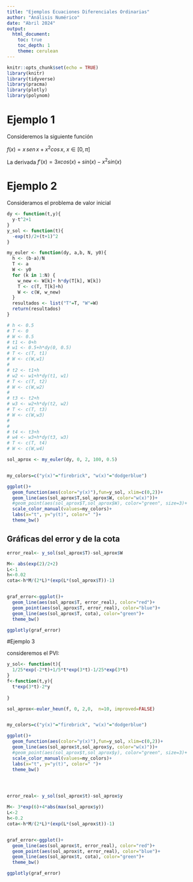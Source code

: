 ```yaml
---
title: "Ejemplos Ecuaciones Diferenciales Ordinarias"
author: "Análisis Numérico"
date: "Abril 2024"
output: 
  html_document:
    toc: true
    toc_depth: 1
    theme: cerulean
---
```






<style>
body {
text-align: justify}
</style>



```r
knitr::opts_chunk$set(echo = TRUE)
library(knitr)
library(tidyverse)
library(pracma)
library(plotly)
library(polynom)
```



# Ejemplo 1

Consideremos la siguiente función

 $f(x)=x\, sen\,x+x^2cos\,x$, $x\in [0,\pi]$


La derivada
$f'(x)=3xcos(x)+sin(x)-x^2sin(x)$



# Ejemplo 2

Consideramos el problema de valor inicial

\begin{equation}
\frac{dy}{dt}=y-t^2+1, \qquad 0\leq t \leq 2, \qquad y(0)=0.5
\end{equation}


```r
dy <- function(t,y){
  y-t^2+1
}
y_sol <- function(t){
  -exp(t)/2+(t+1)^2
}

my_euler <- function(dy, a,b, N, y0){
  h <- (b-a)/N
  T <- a
  W <- y0
  for (k in 1:N) {
    w_new <- W[k]+ h*dy(T[k], W[k])
    T <- c(T, T[k]+h)
    W <- c(W, w_new)
  }
  resultados <- list("T"=T, "W"=W)
  return(resultados)
}

# h <- 0.5 
# T <- 0
# W <- 0.5
# t1 <- 0+h
# w1 <- 0.5+h*dy(0, 0.5)
# T <- c(T, t1)
# W <- c(W,w1)
# 
# t2 <- t1+h
# w2 <- w1+h*dy(t1, w1)
# T <- c(T, t2)
# W <- c(W,w2)
# 
# t3 <- t2+h
# w3 <- w2+h*dy(t2, w2)
# T <- c(T, t3)
# W <- c(W,w3)
# 
# 
# t4 <- t3+h
# w4 <- w3+h*dy(t3, w3)
# T <- c(T, t4)
# W <- c(W,w4)

sol_aprox <- my_euler(dy, 0, 2, 100, 0.5)


my_colors=c("y(x)"="firebrick", "w(x)"="dodgerblue")

ggplot()+
  geom_function(aes(color="y(x)"),fun=y_sol, xlim=c(0,2))+
  geom_line(aes(sol_aprox$T,sol_aprox$W, color="w(x)"))+
  #geom_point(aes(sol_aprox$T,sol_aprox$W), color="green", size=3)+
  scale_color_manual(values=my_colors)+
  labs(x="t", y="y(t)", color=" ")+
  theme_bw()

```

## Gráficas del error y de la cota

```r
error_real<- y_sol(sol_aprox$T)-sol_aprox$W

M<- abs(exp(2)/2+2)
L<-1
h<-0.02
cota<-h*M/(2*L)*(exp(L*(sol_aprox$T))-1)


graf_error<-ggplot()+
  geom_line(aes(sol_aprox$T, error_real), color="red")+
  geom_point(aes(sol_aprox$T, error_real), color="blue")+
  geom_line(aes(sol_aprox$T, cota), color="green")+
  theme_bw()

ggplotly(graf_error)

```



#Ejemplo 3

consideremos el PVI:

\begin{equation}
\frac{dy}+{dy}=te^{3t}-2y, \qquad 0\leq t \leq 2, \quad y(0)=0
\end{equation}

```r
y_sol<- function(t){
  1/25*exp(-2*t)+1/5*t*exp(3*t)-1/25*exp(3*t)
}
f<-function(t,y){
  t*exp(3*t)-2*y
  
}

sol_aprox<-euler_heun(f, 0, 2,0,  n=10, improved=FALSE)


my_colors=c("y(x)"="firebrick", "w(x)"="dodgerblue")

ggplot()+
  geom_function(aes(color="y(x)"),fun=y_sol, xlim=c(0,2))+
  geom_line(aes(sol_aprox$t,sol_aprox$y, color="w(x)"))+
  #geom_point(aes(sol_aprox$t,sol_aprox$y), color="green", size=3)+
  scale_color_manual(values=my_colors)+
  labs(x="t", y="y(t)", color=" ")+
  theme_bw()





```


```r
error_real<- y_sol(sol_aprox$t)-sol_aprox$y

M<- 3*exp(6)+4*abs(max(sol_aprox$y))
L<-2
h<-0.2
cota<-h*M/(2*L)*(exp(L*(sol_aprox$t))-1)


graf_error<-ggplot()+
  geom_line(aes(sol_aprox$t, error_real), color="red")+
  geom_point(aes(sol_aprox$t, error_real), color="blue")+
  geom_line(aes(sol_aprox$t, cota), color="green")+
  theme_bw()

ggplotly(graf_error)
```







